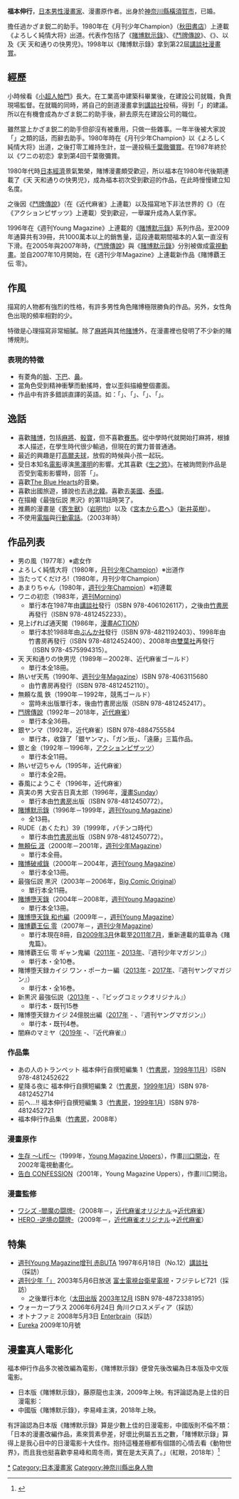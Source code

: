 {{Infobox 漫畫家
|姓名 = 福本伸行
|image = Nobuyuki_Fukumoto.jpg
|image_siz = 250px
|caption = 2010年於[[芬蘭|芬蘭]]Desucon
|本名 = 
|日語原文 = 福本伸行
|羅馬字 = Fukumoto Nobuyuki
|出生日期 = {{Birth date and age|1958|12|10}}
|出生地點 = [[日本|日本]][[神奈川縣|神奈川縣]][[橫須賀市|橫須賀市]]
|逝世日期 = 
|逝世地點 = 
|國籍 = {{JPN}}
|職業 = [[漫畫家|漫畫家]]
|活躍時期 = 
|類型 = 
|代表作 = [[鬥牌傳說|鬥牌傳說]]<br/>{{link-ja|銀與金|銀と金}}<br/>[[賭博默示錄|賭博默示錄]]<br/>天 天和通りの快男児
|獎項 = 第22屆[[講談社漫畫賞|講談社漫畫賞]]<br/>（賭博默示錄）
|簽名 = 
|官方網站 = 
}}
{{Japanese|japanese=福本 伸行|kana=ふくもと のぶゆき|romaji=Fukumoto Nobuyuki}}

'''福本伸行'''{{BD|1958年|12月10日}}，[[日本|日本]][[男性|男性]][[漫畫家|漫畫家]]、漫畫原作者。出身於[[神奈川縣|神奈川縣]][[橫須賀市|橫須賀市]]，已婚。

擔任過かざま鋭二的助手。1980年在《月刊少年Champion》（[[秋田書店|秋田書店]]）上連載《よろしく純情大将》出道。代表作包括了《[[賭博默示錄|賭博默示錄]]》、《[[鬥牌傳說|鬥牌傳說]]》、《{{link-ja|銀與金|銀と金}}》、以及《天 天和通りの快男児》。1998年以《賭博默示錄》拿到第22屆[[講談社漫畫賞|講談社漫畫賞]]。

== 經歷 ==
小時候看《[[小超人帕門|小超人帕門]]》長大。在工業高中建築科畢業後，在建設公司就職，負責現場監督。在就職的同時，將自己的劍道漫畫拿到[[講談社|講談社]]投稿，得到「{{nihongo|先從助手累積經驗|まずアシスタントをして経験を積んではどうか}}」的建議。所以在有機會成為かざま鋭二的助手後，辭去原先在建設公司的職位。

雖然當上かざま鋭二的助手但卻沒有被重用，只做一些雜事。一年半後被大家說「{{nihongo|福本是不是比較適合當卡車司機|福本君はトラック運転手なんかが向いてるんじゃないかなあ}}」之類的話，而辭去助手。1980年時在《月刊少年Champion》以《よろしく純情大将》出道，之後打零工維持生計，並一邊投稿[[千葉徹彌賞|千葉徹彌賞]]。在1987年終於以《ワニの初恋》拿到第4回千葉徹彌賞。<!--また、バイトも順調でそれなりに稼げていたが、「漫画一本で行くべき」と24歳の時に辞め、退路を断った。-->

1980年代時[[日本經濟|日本經濟]]景氣繁榮，賭博漫畫頗受歡迎，所以福本在1980年代後期連載了《天 天和通りの快男児》，成為福本初次受到歡迎的作品，在此時慢慢建立知名度。

之後因《[[鬥牌傳說|鬥牌傳說]]》（在《近代麻雀》上連載）以及描寫地下非法世界的《{{link-ja|銀與金|銀と金}}》（在《アクションピザッツ》上連載）受到歡迎，一舉躍升成為人氣作家。

1996年在《週刊Young Magazine》上連載的《[[賭博默示錄|賭博默示錄]]》系列作品，至2009年通算共有39冊，共1000萬本以上的銷售量，這段連載期間福本的人氣一直沒有下滑。在2005年與2007年時，《[[鬥牌傳說|鬥牌傳說]]》與《[[賭博默示錄|賭博默示錄]]》分別被做成[[電視動畫|電視動畫]]。並自2007年10月開始，在《週刊少年Magazine》上連載新作品《賭博覇王伝 零》。

== 作風 ==
描寫的人物都有強烈的性格，有許多男性角色賭博極限勝負的作品。另外，女性角色出現的頻率相對的少。<!--その理由は「描いていなかったら描けなくなってしまった」とのことで、初期作品にはごく普通に登場している。「ギャンブルの世界に女性はいらない」とも語っている。-->

特徵是心理描寫非常細膩。除了[[麻將|麻將]]與其他[[賭博|賭博]]外，在漫畫裡也發明了不少新的賭博規則。

=== 表現的特徵 ===
* 有菱角的[[臉|臉]]、[[下巴|下巴]]、[[鼻|鼻]]。
* 當角色受到精神衝擊而動搖時，會以歪斜描繪整個畫面。
* 作品中有許多錯誤直譯的英語。如：「{{lang|ja|アウツ}}」、「{{lang|ja|ラストトライ}}」、「{{lang|ja|タイトロープ}}」、「{{lang|ja|ブレイブ・メン・ロード}}」。

== 逸話 ==
* 喜歡[[賭博|賭博]]，包括[[麻將|麻將]]、[[骰寶|骰寶]]，但不喜歡[[賽馬|賽馬]]。從中學時代就開始打麻將，根據本人描述，在學生時代很少輸過，但現在的實力普普通通。
* 最近的興趣是打[[高爾夫球|高爾夫球]]，放假的時候與小孩一起玩。
* 受日本知名[[電影|電影]]導演[[黑澤明|黑澤明]]的影響。尤其喜歡《[[生之慾|生之慾]]》。在被詢問到作品是否受到電影影響時，回答「{{nihongo|與其說是電影，不如說是小說比較接近|漫画は映画というより小説に近い}}」。
* 喜歡[[The_Blue_Hearts|The Blue Hearts]]的音樂。
* 喜歡出國旅遊，據說也去過[[朝鮮民主主義人民共和國|北韓]]。喜歡去[[美國|美國]]、[[泰國|泰國]]。
* 在描繪《最強伝説 黒沢》的第11話時哭了。
* 推薦的漫畫是《[[寄生獸|寄生獸]]》（[[岩明均|岩明均]]）以及《[[宮本から君へ|宮本から君へ]]》（[[新井英樹|新井英樹]]）。
* 不使用[[電腦|電腦]]與[[行動電話|行動電話]]。（2003年時）
<!--* 在《[[週刊少年「」|週刊少年「」]]》的採訪時被問到「{{nihongo|福本賭博作品中最強的角色是誰？|福本作品の中でもっともギャンブルが強いキャラは誰か?}}」時，回答「{{nihongo||天か赤木のどちらかである}}」-->

== 作品列表 ==
* 男の風（1977年）※處女作
* よろしく純情大将（1980年，[[月刊少年Champion|月刊少年Champion]]）※出道作
* 当たってくだけろ!（1980年，月刊少年Champion）
* あまりちゃん（1980年，[[週刊少年Champion|週刊少年Champion]]）※初連載
* ワニの初恋（1983年，[[週刊Morning|週刊Morning]]）
** 單行本在1987年由[[講談社|講談社]]發行（ISBN 978-4061026117），之後由[[竹書房|竹書房]]再發行（ISBN 978-4812452233）。
* 見上げれば通天閣（1986年，[[漫畫ACTION|漫畫ACTION]]）
** 單行本於1988年由[[ぶんか社|ぶんか社]]發行（ISBN 978-4821192403）、1998年由竹書房再發行（ISBN 978-4812452400）、2008年由[[雙葉社|雙葉社]]再發行（ISBN 978-4575994315）。
* 天 天和通りの快男児（1989年－2002年、近代麻雀ゴールド）
** 單行本全18冊。
* 熱いぜ天馬（1990年、[[週刊少年Magazine|週刊少年Magazine]]）ISBN 978-4063115680
** 由竹書房再發行（ISBN 978-4812452110）。
* 無頼な風 鉄（1990年－1992年，競馬ゴールド）
** 當時未出版單行本，後由竹書房出版（ISBN 978-4812452417）。
* [[鬥牌傳說|鬥牌傳說]]（1992年－2018年，[[近代麻雀|近代麻雀]]）
** 單行本全36冊。
* 銀ヤンマ（1992年，近代麻雀）ISBN 978-4884755584
** 單行本，收錄了「銀ヤンマ」、「ガン辰」、「遠藤」三篇作品。
* 銀と金（1992年－1996年，[[アクションピザッツ|アクションピザッツ]]）
** 單行本全11冊。
* 熱いぜ辺ちゃん（1995年，近代麻雀）
** 單行本全2冊。
* 春風にようこそ（1996年，近代麻雀）
* 真実の男 大安吉日真太郎（1996年，[[漫畫Sunday|漫畫Sunday]]）
** 單行本由[[竹書房|竹書房]]出版（ISBN 978-4812450772）。
* [[賭博默示錄|賭博默示錄]]（1996年－1999年，[[週刊Young_Magazine|週刊Young Magazine]]）
** 全13冊。
* RUDE（あくたれ）39（1999年，パチンコ時代）
** 單行本由[[竹書房|竹書房]]出版（ISBN 978-4812450772）。
* [[無頼伝_涯|無頼伝 涯]]（2000年－2001年，[[週刊少年Magazine|週刊少年Magazine]]）
** 單行本全冊。
* [[賭博破戒錄|賭博破戒錄]]（2000年－2004年，[[週刊Young_Magazine|週刊Young Magazine]]）
** 單行本全13冊。
* 最強伝説 黒沢（2003年－2006年，[[Big_Comic_Original|Big Comic Original]]）
** 單行本全11冊。
* [[賭博墮天錄|賭博墮天錄]]（2004年－2008年，[[週刊Young_Magazine|週刊Young Magazine]]）
** 單行本全13冊。
* [[賭博墮天錄|賭博墮天錄 和也編]]（2009年－，[[週刊Young_Magazine|週刊Young Magazine]]）
* [[賭博覇王伝_零|賭博覇王伝 零]]（2007年－，[[週刊少年Magazine|週刊少年Magazine]]）
** 單行本現在8冊，自[[2009年3月|2009年3月]]休載至[[2011年7月|2011年7月]]，重新連載的篇章為《賭鬼篇》。
* 賭博覇王伝 零 ギャン鬼編（[[2011年|2011年]] - [[2013年|2013年]]、『週刊少年マガジン』）
** 単行本・全10巻。
* 賭博堕天録カイジ ワン・ポーカー編（[[2013年|2013年]] - [[2017年|2017年]]、『週刊ヤングマガジン』）
** 単行本・全16巻。
* 新黒沢 最強伝説（[[2013年|2013年]] - 、『ビッグコミックオリジナル』）
** 単行本・既刊15巻
* 賭博堕天録カイジ 24億脱出編（[[2017年|2017年]] - 、『週刊ヤングマガジン』）
** 単行本・既刊4巻。
* 闇麻のマミヤ（[[2019年|2019年]] -、『近代麻雀』）

=== 作品集 ===
* あの人のトランペット 福本伸行自撰短編集 1（[[竹書房|竹書房]]，[[1998年11月|1998年11月]]）ISBN 978-4812452622
* 星降る夜に 福本伸行自撰短編集 2（[[竹書房|竹書房]]，[[1999年1月|1999年1月]]）ISBN 978-4812452714
* 前へ…!! 福本伸行自撰短編集 3（[[竹書房|竹書房]]，[[1999年1月|1999年1月]]）ISBN 978-4812452721
* 福本伸行作品集（[[竹書房|竹書房]]，2008年）

=== 漫畫原作 ===
* [[生存_〜LifE〜|生存 〜LifE〜]]（1999年，[[Young_Magazine_Uppers|Young Magazine Uppers]]），作畫[[川口開治|川口開治]]，在2002年電視動畫化。
* [[告白_CONFESSION|告白 CONFESSION]]（2001年，Young Magazine Uppers），作畫川口開治。

=== 漫畫監修 ===
* [[ワシズ_-閻魔の闘牌-|ワシズ -閻魔の闘牌-]]（2008年－，[[近代麻雀オリジナル|近代麻雀オリジナル]]→[[近代麻雀|近代麻雀]]）
* [[HERO_-逆境の闘牌-|HERO -逆境の闘牌-]]（2009年－，[[近代麻雀オリジナル|近代麻雀オリジナル]]→[[近代麻雀|近代麻雀]]）

== 特集 ==
* [[週刊Young_Magazine|週刊Young Magazine增刊 赤BUTA]] 1997年6月18日（No.12）[[講談社|講談社]]（採訪）
* [[週刊少年「」|週刊少年「」]] 2003年5月6日放送 [[富士電視台|富士電視台]][[衛星電視|衛星電視]]・フジテレビ721（採訪）
** 之後單行本化（[[太田出版|太田出版]] [[2003年12月|2003年12月]] ISBN 978-4872338195）
* ウォーカープラス 2006年6月24日 角川クロスメディア（採訪）
* オトナファミ 2008年5月3日 [[Enterbrain|Enterbrain]]（採訪）
* [[Eureka|Eureka]] 2009年10月號

== 漫畫真人電影化 ==
福本伸行作品多次被改編為電影，《賭博默示錄》便曾先後改編為日本版及中文版電影。

* 日本版《賭博默示錄》，藤原龍也主演，2009年上映。有評論認為是上佳的日漫電影：
* 中國版《賭博默示錄》，李易峰主演，2018年上映。

有評論認為日本版《賭博默示錄》算是少數上佳的日漫電影，中國版則不倫不類：「日本的漫畫改編作品，素來質素參差，好壞比例屬五五之數，「賭博默示錄」算得上是我心目中的日漫電影十大佳作。抱持這種差極都有個譜的心情去看《動物世界》，而且我也挺喜歡李易峰和周冬雨，實在是太天真了。」（紅眼，2018年）<ref>{{Cite web |date=2018-07-19 |title=紅眼：「動物世界」—— 中國改造的日本電影 |url=https://www.cup.com.hk/2018/07/20/redeye-animal-world/ |website=*CUP |language=en-US |access-date=2022-06-29}}</ref>{{Authority control}}
{{DEFAULTSORT:Fukumoto Nobuyuki}}
[[Category:福本伸行|*]]
[[Category:日本漫畫家|Category:日本漫畫家]]
[[Category:神奈川縣出身人物|Category:神奈川縣出身人物]]